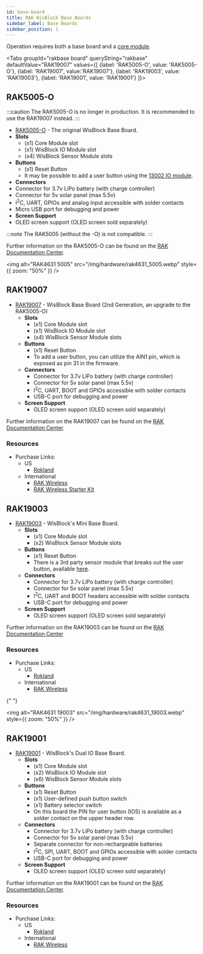 ```yaml
---
id: base-board
title: RAK WisBlock Base Boards
sidebar_label: Base Boards
sidebar_position: 1
---
```



Operation requires both a base board and a [core module](../core-module/).

<Tabs
groupId="rakbase board"
queryString="rakbase"
defaultValue="RAK19007"
values={[
{label: 'RAK5005-O', value: 'RAK5005-O'},
{label: 'RAK19007', value:'RAK19007'},
{label: 'RAK19003', value: 'RAK19003'},
{label: 'RAK19001', value: 'RAK19001'}
]}>
<TabItem value="RAK5005-O">

## RAK5005-O

:::caution
The RAK5005-O is no longer in production. It is recommended to use the RAK19007 instead.
:::

- [RAK5005-O](https://store.rakwireless.com/products/rak5005-o-base-board) - The original WisBlock Base Board.
- **Slots**
  - (x1) Core Module slot
  - (x1) WisBlock IO Module slot
  - (x4) WisBlock Sensor Module slots
- **Buttons**
  - (x1) Reset Button
  - It may be possible to add a user button using the [13002 IO module](https://store.rakwireless.com/collections/wisblock-interface/products/adapter-module-rak13002).
- **Connectors**
- Connector for 3.7v LiPo battery (with charge controller)
- Connector for 5v solar panel (max 5.5v)
- I<sup>2</sup>C, UART, GPIOs and analog input accessible with solder contacts
- Micro USB port for debugging and power
- **Screen Support**
- OLED screen support (OLED screen sold separately)

:::note
The RAK5005 (without the -O) is not compatible.
:::

Further information on the RAK5005-O can be found on the [RAK Documentation Center](https://docs.rakwireless.com/Product-Categories/WisBlock/RAK5005-O/Overview/#product-description).

<img
  alt="RAK4631 5005"
  src="/img/hardware/rak4631_5005.webp"
  style={{ zoom: "50%" }}
/>

 </TabItem>

 <TabItem value="RAK19007">

## RAK19007

- [RAK19007](https://store.rakwireless.com/products/rak19007-wisblock-base-board-2nd-gen) - WisBlock Base Board (2nd Generation, an upgrade to the RAK5005-O)
  - **Slots**
    - (x1) Core Module slot
    - (x1) WisBlock IO Module slot
    - (x4) WisBlock Sensor Module slots
  - **Buttons**
    - (x1) Reset Button
    - To add a user button, you can utilize the AIN1 pin, which is exposed as pin 31 in the firmware.
  - **Connectors**
    - Connector for 3.7v LiPo battery (with charge controller)
    - Connector for 5v solar panel (max 5.5v)
    - I<sup>2</sup>C, UART, BOOT and GPIOs accessible with solder contacts
    - USB-C port for debugging and power
  - **Screen Support**
    - OLED screen support (OLED screen sold separately)

Further information on the RAK19007 can be found on the [RAK Documentation Center](https://docs.rakwireless.com/Product-Categories/WisBlock/RAK19007/Overview/#product-description).

### Resources

- Purchase Links:
  - US
    - [Rokland](https://store.rokland.com/products/rak-wireless-wisblock-base-board-2nd-gen-rak19007-ver-b-pid-110082)
  - International
    - [RAK Wireless](https://store.rakwireless.com/products/wisblock-base?variant=42441632284870)
    - [RAK Wireless Starter Kit](https://store.rakwireless.com/products/wisblock-meshtastic-starter-kit)

 </TabItem>

 <TabItem value="RAK19003">

## RAK19003

- [RAK19003](https://store.rakwireless.com/products/wisblock-base-board-rak19003) - WisBlock's Mini Base Board.
  - **Slots**
    - (x1) Core Module slot
    - (x2) WisBlock Sensor Module slots
  - **Buttons**
    - (x1) Reset Button
    - There is a 3rd party sensor module that breaks out the user button, available [here](https://www.etsy.com/de/listing/1254963521/mini-io-expansion-board-for-rak-wireless).
  - **Connectors**
    - Connector for 3.7v LiPo battery (with charge controller)
    - Connector for 5v solar panel (max 5.5v)
    - I<sup>2</sup>C, UART and BOOT headers accessible with solder contacts
    - USB-C port for debugging and power
  - **Screen Support**
    - OLED screen support (OLED screen sold separately)

Further information on the RAK19003 can be found on the [RAK Documentation Center](https://docs.rakwireless.com/Product-Categories/WisBlock/RAK19003/Overview/#product-description)

### Resources

- Purchase Links:
  - US
    - [Rokland](https://store.rokland.com/products/rak-wireless-wisblock-mini-base-board-rak19003-ver-b-pid-306024)
  - International
    - [RAK Wireless](https://store.rakwireless.com/products/wisblock-base?variant=42441632252102)

{" "}

<img
  alt="RAK4631 19003"
  src="/img/hardware/rak4631_19003.webp"
  style={{ zoom: "50%" }}
/>

 </TabItem>
 <TabItem value="RAK19001">

## RAK19001

- [RAK19001](https://store.rakwireless.com/products/rak19001-wisblock-dual-io-base-board) - WisBlock's Dual IO Base Board.
  - **Slots**
    - (x1) Core Module slot
    - (x2) WisBlock IO Module slot
    - (x6) WisBlock Sensor Module slots
  - **Buttons**
    - (x1) Reset Button
    - (x1) User-defined push button switch
    - (x1) Battery selector switch
    - On this board the PIN for user button (IO5) is available as a solder contact on the upper header row.
  - **Connectors**
    - Connector for 3.7v LiPo battery (with charge controller)
    - Connector for 5v solar panel (max 5.5v)
    - Separate connector for non-rechargeable batteries
    - I<sup>2</sup>C, SPI, UART, BOOT and GPIOs accessible with solder contacts
    - USB-C port for debugging and power
  - **Screen Support**
    - OLED screen support (OLED screen sold separately)

Further information on the RAK19001 can be found on the [RAK Documentation Center](https://docs.rakwireless.com/Product-Categories/WisBlock/RAK19001/Overview/#product-description).

### Resources

- Purchase Links:
  - US
    - [Rokland](https://store.rokland.com/products/rak-wireless-wisblock-dual-io-base-board-rak19001-pid-110081)
  - International
    - [RAK Wireless](https://store.rakwireless.com/products/wisblock-base?variant=42441631924422)

 </TabItem>
 </Tabs>
